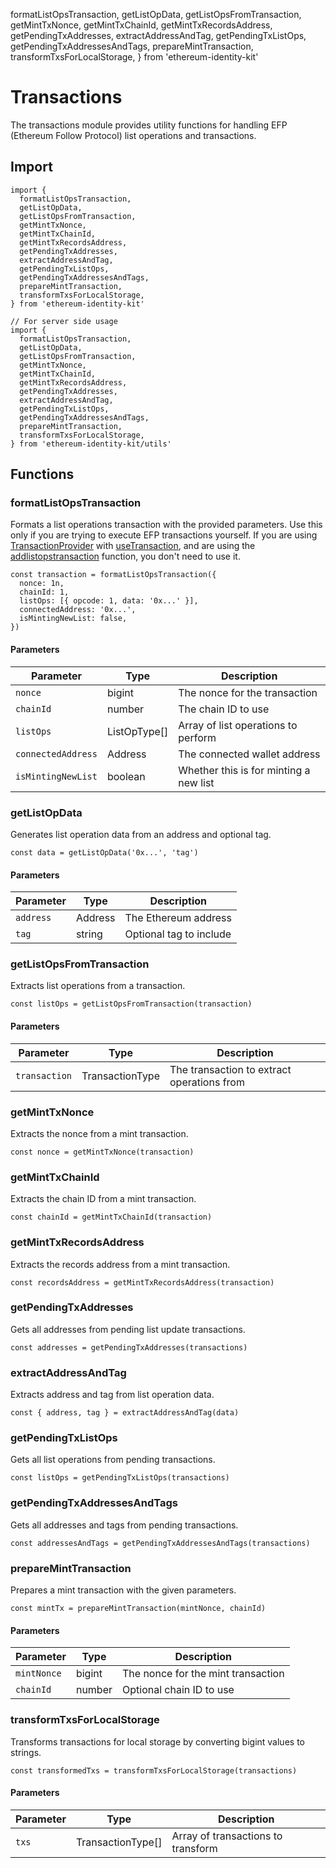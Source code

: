   formatListOpsTransaction,
  getListOpData,
  getListOpsFromTransaction,
  getMintTxNonce,
  getMintTxChainId,
  getMintTxRecordsAddress,
  getPendingTxAddresses,
  extractAddressAndTag,
  getPendingTxListOps,
  getPendingTxAddressesAndTags,
  prepareMintTransaction,
  transformTxsForLocalStorage,
} from 'ethereum-identity-kit'

# Transactions

The transactions module provides utility functions for handling EFP (Ethereum Follow Protocol) list operations and transactions.

## Import

```tsx
import {
  formatListOpsTransaction,
  getListOpData,
  getListOpsFromTransaction,
  getMintTxNonce,
  getMintTxChainId,
  getMintTxRecordsAddress,
  getPendingTxAddresses,
  extractAddressAndTag,
  getPendingTxListOps,
  getPendingTxAddressesAndTags,
  prepareMintTransaction,
  transformTxsForLocalStorage,
} from 'ethereum-identity-kit'

// For server side usage
import {
  formatListOpsTransaction,
  getListOpData,
  getListOpsFromTransaction,
  getMintTxNonce,
  getMintTxChainId,
  getMintTxRecordsAddress,
  getPendingTxAddresses,
  extractAddressAndTag,
  getPendingTxListOps,
  getPendingTxAddressesAndTags,
  prepareMintTransaction,
  transformTxsForLocalStorage,
} from 'ethereum-identity-kit/utils'
```

## Functions

### formatListOpsTransaction

Formats a list operations transaction with the provided parameters. Use this only if you are trying to execute EFP transactions yourself. If you are using [TransactionProvider](/docs/components/transaction-provider) with [useTransaction](/docs/hooks/use-transaction), and are using the [addlistopstransaction](/docs/hooks/useTransactions#addlistopstransaction) function, you don't need to use it.

```tsx
const transaction = formatListOpsTransaction({
  nonce: 1n,
  chainId: 1,
  listOps: [{ opcode: 1, data: '0x...' }],
  connectedAddress: '0x...',
  isMintingNewList: false,
})
```

#### Parameters

| Parameter          | Type         | Description                            |
| ------------------ | ------------ | -------------------------------------- |
| `nonce`            | bigint       | The nonce for the transaction          |
| `chainId`          | number       | The chain ID to use                    |
| `listOps`          | ListOpType[] | Array of list operations to perform    |
| `connectedAddress` | Address      | The connected wallet address           |
| `isMintingNewList` | boolean      | Whether this is for minting a new list |

### getListOpData

Generates list operation data from an address and optional tag.

```tsx
const data = getListOpData('0x...', 'tag')
```

#### Parameters

| Parameter | Type    | Description             |
| --------- | ------- | ----------------------- |
| `address` | Address | The Ethereum address    |
| `tag`     | string  | Optional tag to include |

### getListOpsFromTransaction

Extracts list operations from a transaction.

```tsx
const listOps = getListOpsFromTransaction(transaction)
```

#### Parameters

| Parameter     | Type            | Description                                |
| ------------- | --------------- | ------------------------------------------ |
| `transaction` | TransactionType | The transaction to extract operations from |

### getMintTxNonce

Extracts the nonce from a mint transaction.

```tsx
const nonce = getMintTxNonce(transaction)
```

### getMintTxChainId

Extracts the chain ID from a mint transaction.

```tsx
const chainId = getMintTxChainId(transaction)
```

### getMintTxRecordsAddress

Extracts the records address from a mint transaction.

```tsx
const recordsAddress = getMintTxRecordsAddress(transaction)
```

### getPendingTxAddresses

Gets all addresses from pending list update transactions.

```tsx
const addresses = getPendingTxAddresses(transactions)
```

### extractAddressAndTag

Extracts address and tag from list operation data.

```tsx
const { address, tag } = extractAddressAndTag(data)
```

### getPendingTxListOps

Gets all list operations from pending transactions.

```tsx
const listOps = getPendingTxListOps(transactions)
```

### getPendingTxAddressesAndTags

Gets all addresses and tags from pending transactions.

```tsx
const addressesAndTags = getPendingTxAddressesAndTags(transactions)
```

### prepareMintTransaction

Prepares a mint transaction with the given parameters.

```tsx
const mintTx = prepareMintTransaction(mintNonce, chainId)
```

#### Parameters

| Parameter   | Type   | Description                        |
| ----------- | ------ | ---------------------------------- |
| `mintNonce` | bigint | The nonce for the mint transaction |
| `chainId`   | number | Optional chain ID to use           |

### transformTxsForLocalStorage

Transforms transactions for local storage by converting bigint values to strings.

```tsx
const transformedTxs = transformTxsForLocalStorage(transactions)
```

#### Parameters

| Parameter | Type              | Description                        |
| --------- | ----------------- | ---------------------------------- |
| `txs`     | TransactionType[] | Array of transactions to transform |
